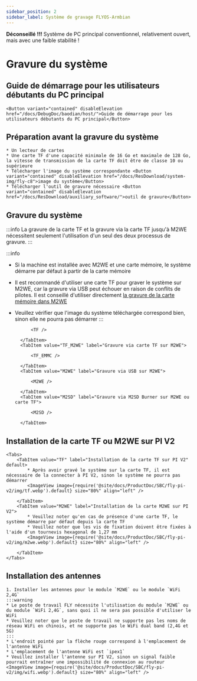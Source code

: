 ```yaml
---
sidebar_position: 2
sidebar_label: Système de gravage FLYOS-Armbian
---
```


**Déconseillé !!!** Système de PC principal conventionnel, relativement ouvert, mais avec une faible stabilité !





# Gravure du système

## Guide de démarrage pour les utilisateurs débutants du PC principal

    <Button variant="contained" disableElevation href="/docs/DebugDoc/baodian/host/">Guide de démarrage pour les utilisateurs débutants du PC principal</Button>

## Préparation avant la gravure du système

    * Un lecteur de cartes
    * Une carte TF d'une capacité minimale de 16 Go et maximale de 128 Go, la vitesse de transmission de la carte TF doit être de classe 10 ou supérieure
    * Télécharger l'image du système correspondante <Button variant="contained" disableElevation href="/docs/ResDownload/system-img/fly-c8">image du système</Button>
    * Télécharger l'outil de gravure nécessaire <Button variant="contained" disableElevation href="/docs/ResDownload/auxiliary_software/">outil de gravure</Button>

## Gravure du système

:::info
La gravure de la carte TF et la gravure via la carte TF jusqu'à M2WE nécessitent seulement l'utilisation d'un seul des deux processus de gravure.
:::

:::info
* Si la machine est installée avec M2WE et une carte mémoire, le système démarre par défaut à partir de la carte mémoire
* Il est recommandé d'utiliser une carte TF pour graver le système sur M2WE, car la gravure via USB peut échouer en raison de conflits de pilotes. Il est conseillé d'utiliser directement [la gravure de la carte mémoire dans M2WE](https://mellow-next.klipper.cn/docs/ProductDoc/SBC/fly-pi-v2/fly-os)
* Veuillez vérifier que l'image du système téléchargée correspond bien, sinon elle ne pourra pas démarrer
:::

    <Tabs>
        <TabItem value="TF" label="Gravure sur carte TF" default>
            
            <TF />
            
        </TabItem>
        <TabItem value="TF_M2WE" label="Gravure via carte TF sur M2WE">
            
            <TF_EMMC />

        </TabItem>
        <TabItem value="M2WE" label="Gravure via USB sur M2WE">
            
            <M2WE />

        </TabItem>
        <TabItem value="M2SD" label="Gravure via M2SD Burner sur M2WE ou carte TF">
            
            <M2SD />

        </TabItem>
    </Tabs>



## Installation de la carte TF ou M2WE sur PI V2

    <Tabs>
        <TabItem value="TF" label="Installation de la carte TF sur PI V2" default>
            * Après avoir gravé le système sur la carte TF, il est nécessaire de la connecter à PI V2, sinon le système ne pourra pas démarrer
            <ImageView image={require('@site/docs/ProductDoc/SBC/fly-pi-v2/img/tf.webp').default} size="80%" align="left" />  

        </TabItem>
        <TabItem value="M2WE" label="Installation de la carte M2WE sur PI V2">
            * Veuillez noter qu'en cas de présence d'une carte TF, le système démarre par défaut depuis la carte TF
            * Veuillez noter que les vis de fixation doivent être fixées à l'aide d'un tournevis hexagonal de 1,27 mm
            <ImageView image={require('@site/docs/ProductDoc/SBC/fly-pi-v2/img/m2we.webp').default} size="80%" align="left" />  

        </TabItem>
    </Tabs>

## Installation des antennes

    1. Installer les antennes pour le module `M2WE` ou le module `WiFi 2,4G`
    :::warning
    * Le poste de travail FLY nécessite l'utilisation du module `M2WE` ou du module `WiFi 2,4G`, sans quoi il ne sera pas possible d'utiliser le WiFi
    * Veuillez noter que le poste de travail ne supporte pas les noms de réseau WiFi en chinois, et ne supporte pas le WiFi dual band (2,4G et 5G)
    :::
    * L'endroit pointé par la flèche rouge correspond à l'emplacement de l'antenne WiFi
    * L'emplacement de l'antenne WiFi est `ipex1`
    * Veuillez installer l'antenne sur PI V2, sinon un signal faible pourrait entraîner une impossibilité de connexion au routeur
    <ImageView image={require('@site/docs/ProductDoc/SBC/fly-pi-v2/img/wifi.webp').default} size="80%" align="left" />  

